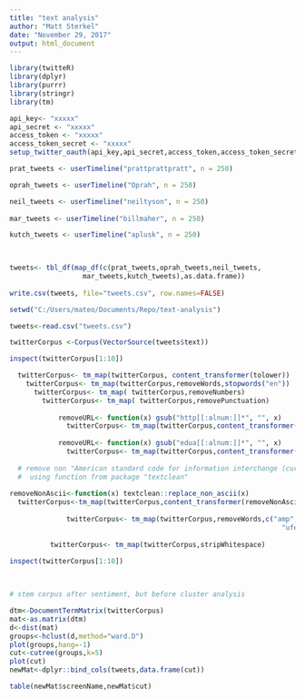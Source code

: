 ```yaml
---
title: "text analysis"
author: "Matt Sterkel"
date: "November 29, 2017"
output: html_document
---
```


```r
library(twitteR)
library(dplyr)
library(purrr)
library(stringr)
library(tm)
```

```r

api_key<- "xxxxx"
api_secret <- "xxxxx"
access_token <- "xxxxx"
access_token_secret <- "xxxxx"
setup_twitter_oauth(api_key,api_secret,access_token,access_token_secret)
```




```r

prat_tweets <- userTimeline("prattprattpratt", n = 250)

oprah_tweets <- userTimeline("Oprah", n = 250)

neil_tweets <- userTimeline("neiltyson", n = 250)
 
mar_tweets <- userTimeline("billmaher", n = 250)

kutch_tweets <- userTimeline("aplusk", n = 250)
  


tweets<- tbl_df(map_df(c(prat_tweets,oprah_tweets,neil_tweets,
                  mar_tweets,kutch_tweets),as.data.frame))  
  
write.csv(tweets, file="tweets.csv", row.names=FALSE)  

```



```r

setwd("C:/Users/mateo/Documents/Repo/text-analysis")

tweets<-read.csv("tweets.csv")
```


```r
twitterCorpus <-Corpus(VectorSource(tweets$text))

inspect(twitterCorpus[1:10])

  twitterCorpus<- tm_map(twitterCorpus, content_transformer(tolower))
    twitterCorpus<- tm_map(twitterCorpus,removeWords,stopwords("en"))
      twitterCorpus<- tm_map( twitterCorpus,removeNumbers)
        twitterCorpus<- tm_map( twitterCorpus,removePunctuation)
           
            removeURL<- function(x) gsub("http[[:alnum:]]*", "", x)   
              twitterCorpus<- tm_map(twitterCorpus,content_transformer(removeURL))
                
            removeURL<- function(x) gsub("edua[[:alnum:]]*", "", x)   
              twitterCorpus<- tm_map(twitterCorpus,content_transformer(removeURL))
              
  # remove non "American standard code for information interchange (curly quotes and ellipsis)"
  #  using function from package "textclean"            
                           
removeNonAscii<-function(x) textclean::replace_non_ascii(x) 
  twitterCorpus<-tm_map(twitterCorpus,content_transformer(removeNonAscii))
              
              twitterCorpus<- tm_map(twitterCorpus,removeWords,c("amp","ufef",
                                                                   "ufeft","uufefuufefuufef","uufef","s"))  
              
          twitterCorpus<- tm_map(twitterCorpus,stripWhitespace)
          
inspect(twitterCorpus[1:10])
 


# stem corpus after sentiment, but before cluster analysis


```


```r
dtm<-DocumentTermMatrix(twitterCorpus)
mat<-as.matrix(dtm)
d<-dist(mat)
groups<-hclust(d,method="ward.D")
plot(groups,hang=-1)
cut<-cutree(groups,k=5)
plot(cut)
newMat<-dplyr::bind_cols(tweets,data.frame(cut))

table(newMat$screenName,newMat$cut)
```


